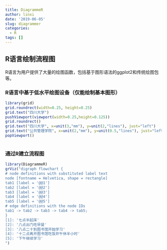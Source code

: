 ```yaml
---
title: DiagrammeR
author: linxi
date: '2019-06-05'
slug: diagrammer
categories:
  - R
tags: []
---
```

## R语言绘制流程图
R语言为用户提供了大量的绘图函数，包括基于图形语法的ggplot2和传统绘图包等。

### R语言中基于低水平绘图设备（仅能绘制基本图形）
```r
library(grid)
grid.roundrect(width=0.25, height=0.25)
grid.text("四川大学")
pushViewport(viewport(width=0.25,height=0.125))
grid.roundrect()
grid.text("四川大学", x=unit(3,"mm"), y=unit(2,"lines"), just="left")
grid.text("公共管理学院", x=unit(2,"mm"), y=unit(0.5,"lines"), just="left")
popViewport()
```
```r
```

### 通过R建立流程图
```r
library(DiagrammeR)
grViz("digraph flowchart {
# node definitions with substituted label text
node [fontname = Helvetica, shape = rectangle] 
tab1 [label = '@@1']
tab2 [label = '@@2']
tab3 [label = '@@3']
tab4 [label = '@@4']
tab5 [label = '@@5']
# edge definitions with the node IDs
tab1 -> tab2 -> tab3 -> tab4 -> tab5;
}
[1]: '七点半起床'
[2]: '八点出门吃早餐'
[3]: '八点二十到图书馆开始学习'
[4]: '十二点离开图书馆吃饭并午休半小时'
[5]: '下午继续学习'
")

```

